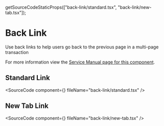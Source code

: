 
  getSourceCodeStaticProps(["back-link/standard.tsx", "back-link/new-tab.tsx"]);

# Back Link

Use back links to help users go back to the previous page in a multi-page transaction

For more information view the [Service Manual page for this component](https://service-manual.nhs.uk/design-system/components/back-link).

## Standard Link

<SourceCode
  component={<StandardBackLink />}
  fileName="back-link/standard.tsx"
/>

## New Tab Link

<SourceCode
  component={<BackLinkOpenInNewTab />}
  fileName="back-link/new-tab.tsx"
/>
